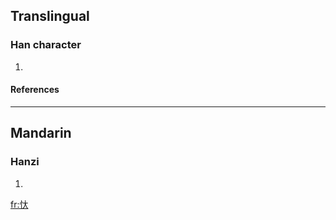 ==Translingual==
===Han character===
{{Han char|rn=61|rad=心|as=03|sn=6|four=9403<sub>0</sub>|canj=心大 (PK)}}
# {{defn|Han|sort=心03}}
====References====
{{Han ref|kx=0376.150|dkj=10325|dj=0703.010|hdz=42272.050|uh=5FD5|ud=24533|bh=C9E0|bd=51680}}
----
==Mandarin==
===Hanzi===
{{cmn-hanzi|pin=[[shì]] (shi4), [[tài]] (tai4)|wg=shih<sup>4</sup>, t'ai<sup>4</sup>}}
# {{defn|Mandarin}}

[[fr:忕]]